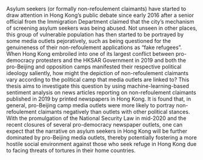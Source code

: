 Asylum seekers (or formally non-refoulement claimants) have started to draw attention in Hong Kong's public debate since early 2016 after a senior official from the Immigration Department claimed that the city's mechanism of screening asylum seekers was being abused. Not unseen in other places, this group of vulnerable population has then started to be portrayed by some media outlets pejoratively, such as being questioned for the genuineness of their non-refoulement applications as "fake refugees". When Hong Kong embroiled into one of its largest conflict between pro-democracy protesters and the HKSAR Government in 2019 and both the pro-Beijing and opposition camps manifested their respective political ideology saliently, how might the depiction of non-refoulement claimants vary according to the political camp that media outlets are linked to? This thesis aims to investigate this question by using machine-learning-based sentiment analysis on news articles reporting on non-refoulement claimants published in 2019 by printed newspapers in Hong Kong. It is found that, in general, pro-Beijing camp media outlets were more likely to portray non-refoulement claimants negatively than outlets with other political stances. With the promulgation of the National Security Law in mid-2020 and the recent closures of several pro-democracy newspaper outlets, one can expect that the narrative on asylum seekers in Hong Kong will be further dominated by pro-Beijing media outlets, thereby potentially fostering a more hostile social environment against those who seek refuge in Hong Kong due to facing threats of tortures in their home countries.
